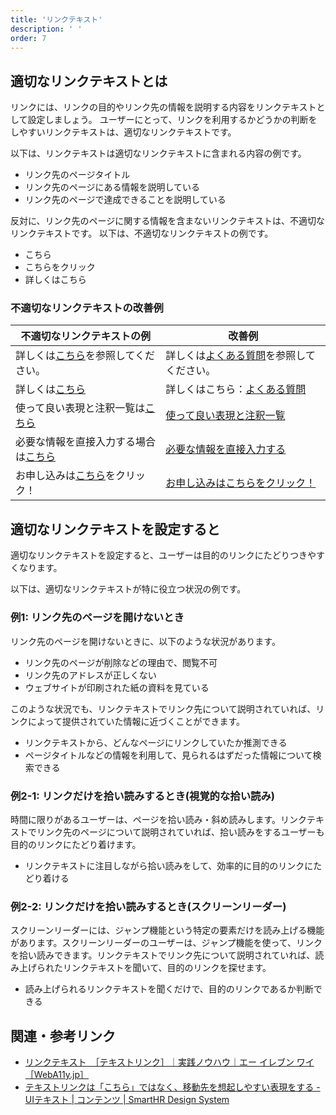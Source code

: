 ```yaml
---
title: 'リンクテキスト'
description: ' '
order: 7
---
```


## 適切なリンクテキストとは 

リンクには、リンクの目的やリンク先の情報を説明する内容をリンクテキストとして設定しましょう。
ユーザーにとって、リンクを利用するかどうかの判断をしやすいリンクテキストは、適切なリンクテキストです。

以下は、リンクテキストは適切なリンクテキストに含まれる内容の例です。

* リンク先のページタイトル
* リンク先のページにある情報を説明している
* リンク先のページで達成できることを説明している

反対に、リンク先のページに関する情報を含まないリンクテキストは、不適切なリンクテキストです。
以下は、不適切なリンクテキストの例です。

* こちら
* こちらをクリック
* 詳しくはこちら

### 不適切なリンクテキストの改善例

<Table>
  <thead>
      <tr>
          <Th>不適切なリンクテキストの例</Th>
          <Th>改善例</Th>
      </tr>
  </thead>
  <tbody>
    <tr>
      <Td>詳しくは<a href="./#h3-0">こちら</a>を参照してください。</Td>
      <Td>詳しくは<a href="./#h3-0">よくある質問</a>を参照してください。</Td>
    </tr><tr>
      <Td>詳しくは<a href="./#h3-0">こちら</a></Td>
      <Td>詳しくはこちら：<a href="./#h3-0">よくある質問</a></Td>
    </tr><tr>
      <Td>使って良い表現と注釈一覧は<a href="./#h3-0">こちら</a></Td>
      <Td><a href="./#h3-0">使って良い表現と注釈一覧</a></Td>
    </tr><tr>
      <Td>必要な情報を直接入力する場合は<a href="./#h3-0">こちら</a></Td>
      <Td><a href="./#h3-0">必要な情報を直接入力する</a></Td>
    </tr><tr>
      <Td>お申し込みは<a href="./#h3-0">こちら</a>をクリック！</Td>
      <Td><a href="./#h3-0">お申し込みはこちらをクリック！</a></Td>
    </tr>
  </tbody>
</Table>

## 適切なリンクテキストを設定すると

適切なリンクテキストを設定すると、ユーザーは目的のリンクにたどりつきやすくなります。

以下は、適切なリンクテキストが特に役立つ状況の例です。

### 例1: リンク先のページを開けないとき

リンク先のページを開けないときに、以下のような状況があります。

* リンク先のページが削除などの理由で、閲覧不可
* リンク先のアドレスが正しくない
* ウェブサイトが印刷された紙の資料を見ている

このような状況でも、リンクテキストでリンク先について説明されていれば、リンクによって提供されていた情報に近づくことができます。

* リンクテキストから、どんなページにリンクしていたか推測できる
* ページタイトルなどの情報を利用して、見られるはずだった情報について検索できる

### 例2-1: リンクだけを拾い読みするとき(視覚的な拾い読み)

時間に限りがあるユーザーは、ページを拾い読み・斜め読みします。リンクテキストでリンク先のページについて説明されていれば、拾い読みをするユーザーも目的のリンクにたどり着けます。

* リンクテキストに注目しながら拾い読みをして、効率的に目的のリンクにたどり着ける

### 例2-2: リンクだけを拾い読みするとき(スクリーンリーダー)

スクリーンリーダーには、ジャンプ機能という特定の要素だけを読み上げる機能があります。スクリーンリーダーのユーザーは、ジャンプ機能を使って、リンクを拾い読みできます。リンクテキストでリンク先について説明されていれば、読み上げられたリンクテキストを聞いて、目的のリンクを探せます。

* 読み上げられるリンクテキストを聞くだけで、目的のリンクであるか判断できる

## 関連・参考リンク
* [リンクテキスト　［テキストリンク］｜実践ノウハウ｜エー イレブン ワイ［WebA11y.jp］](https://weba11y.jp/know-how/guidelines/descriptive-link-text/)
* [テキストリンクは「こちら」ではなく、移動先を想起しやすい表現をする - UIテキスト | コンテンツ | SmartHR Design System](https://smarthr.design/products/contents/app-writing/#recQWQ2jV7NYgnzky-0)
